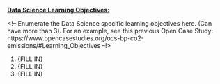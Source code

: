 <u>**Data Science Learning Objectives:**</u>

<!-- Enumerate the Data Science specific learning objectives here. (Can have more than 3). For an example, see this previous Open Case Study: https://www.opencasestudies.org/ocs-bp-co2-emissions/#Learning_Objectives --!>

1. {FILL IN}
1. {FILL IN}
1. {FILL IN}
